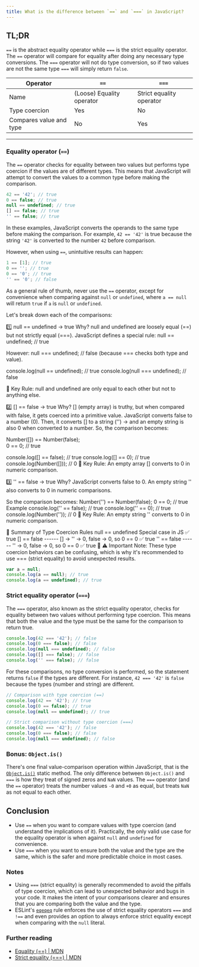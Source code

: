 ```yaml
---
title: What is the difference between `==` and `===` in JavaScript?
---
```


## TL;DR

`==` is the abstract equality operator while `===` is the strict equality operator. The `==` operator will compare for equality after doing any necessary type conversions. The `===` operator will not do type conversion, so if two values are not the same type `===` will simply return `false`.

| Operator | `==` | `===` |
| --- | --- | --- |
| Name | (Loose) Equality operator | Strict equality operator |
| Type coercion | Yes | No |
| Compares value and type | No | Yes |

---

### Equality operator (`==`)

The `==` operator checks for equality between two values but performs type coercion if the values are of different types. This means that JavaScript will attempt to convert the values to a common type before making the comparison.

```js
42 == '42'; // true
0 == false; // true
null == undefined; // true
[] == false; // true
'' == false; // true
```

In these examples, JavaScript converts the operands to the same type before making the comparison. For example, `42 == '42'` is true because the string `'42'` is converted to the number `42` before comparison.

However, when using `==`, unintuitive results can happen:

```js
1 == [1]; // true
0 == ''; // true
0 == '0'; // true
'' == '0'; // false
```

As a general rule of thumb, never use the `==` operator, except for convenience when comparing against `null` or `undefined`, where `a == null` will return `true` if `a` is `null` or `undefined`.


Let's break down each of the comparisons:

1️⃣ null == undefined → true
Why?
null and undefined are loosely equal (==) but not strictly equal (===).
JavaScript defines a special rule:
null == undefined; // true

However:
null === undefined; // false
(because === checks both type and value).

console.log(null == undefined); // true
console.log(null === undefined); // false

📌 Key Rule:
null and undefined are only equal to each other but not to anything else.

2️⃣ [] == false → true
Why?
[] (empty array) is truthy, but when compared with false, it gets coerced into a primitive value.
JavaScript converts false to a number (0).
Then, it converts [] to a string ('') → and an empty string is also 0 when converted to a number.
So, the comparison becomes:

Number([]) == Number(false);  
0 == 0; // true

console.log([] == false); // true
console.log([] == 0); // true
console.log(Number([])); // 0
📌 Key Rule:
An empty array [] converts to 0 in numeric comparison.

3️⃣ '' == false → true
Why?
JavaScript converts false to 0.
An empty string '' also converts to 0 in numeric comparisons.

So the comparison becomes:
Number('') == Number(false);
0 == 0; // true
Example
console.log('' == false); // true
console.log('' == 0); // true
console.log(Number('')); // 0
📌 Key Rule:
An empty string '' converts to 0 in numeric comparison.

🔹 Summary of Type Coercion Rules
null == undefined	Special case in JS	✅ true
[] == false ------ [] → '' → 0, false → 0, so 0 == 0	✅ true
'' == false	------ '' → 0, false → 0, so 0 == 0	✅ true
📌 ⚠️ Important Note:
These type coercion behaviors can be confusing, which is why it's recommended to use === (strict equality) to avoid unexpected results.


```js
var a = null;
console.log(a == null); // true
console.log(a == undefined); // true
```

### Strict equality operator (`===`)

The `===` operator, also known as the strict equality operator, checks for equality between two values without performing type coercion. This means that both the value and the type must be the same for the comparison to return true.

```js
console.log(42 === '42'); // false
console.log(0 === false); // false
console.log(null === undefined); // false
console.log([] === false); // false
console.log('' === false); // false
```

For these comparisons, no type conversion is performed, so the statement returns `false` if the types are different. For instance, `42 === '42'` is `false` because the types (number and string) are different.

```js
// Comparison with type coercion (==)
console.log(42 == '42'); // true
console.log(0 == false); // true
console.log(null == undefined); // true

// Strict comparison without type coercion (===)
console.log(42 === '42'); // false
console.log(0 === false); // false
console.log(null === undefined); // false
```

### Bonus: `Object.is()`

There's one final value-comparison operation within JavaScript, that is the [`Object.is()`](https://developer.mozilla.org/en-US/docs/Web/JavaScript/Reference/Global_Objects/Object/is) static method. The only difference between `Object.is()` and `===` is how they treat of signed zeros and `NaN` values. The `===` operator (and the `==` operator) treats the number values `-0` and `+0` as equal, but treats `NaN` as not equal to each other.

## Conclusion

- Use `==` when you want to compare values with type coercion (and understand the implications of it). Practically, the only valid use case for the equality operator is when against `null` and `undefined` for convenience.
- Use `===` when you want to ensure both the value and the type are the same, which is the safer and more predictable choice in most cases.

### Notes

- Using `===` (strict equality) is generally recommended to avoid the pitfalls of type coercion, which can lead to unexpected behavior and bugs in your code. It makes the intent of your comparisons clearer and ensures that you are comparing both the value and the type.
- ESLint's [`eqeqeq`](https://eslint.org/docs/latest/rules/eqeqeq) rule enforces the use of strict equality operators `===` and `!==` and even provides an option to always enforce strict equality except when comparing with the `null` literal.

### Further reading

- [Equality (==) | MDN](https://developer.mozilla.org/en-US/docs/Web/JavaScript/Reference/Operators/Equality)
- [Strict equality (===) | MDN](https://developer.mozilla.org/en-US/docs/Web/JavaScript/Reference/Operators/Strict_equality)
